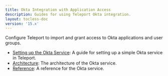 ```yaml
---
title: Okta Integration with Application Access
description: Guides for using Teleport Okta integration.
layout: tocless-doc
version: '15.x'
---
```


Configure Teleport to import and grant access to Okta applications and user groups.

- [Setting up the Okta Service](/application-access/okta/guide): A guide for setting up a simple Okta service in Teleport.
- [Architecture](/application-access/okta/architecture): The architecture of the Okta service.
- [Reference](/application-access/okta/reference): A reference for the Okta service.
